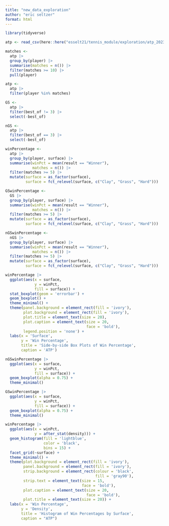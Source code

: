 ```yaml
---
title: "new_data_exploration"
author: "eric seltzer"
format: html
---
```


```r
library(tidyverse)
```

```r
atp <- read_csv(here::here("esselt21/tennis_module/exploration/atp_2023.csv"))
```

```r
matches <-
  atp |>
  group_by(player) |>
  summarise(matches = n()) |>
  filter(matches >= 10) |>
  pull(player)
```

```r
atp <-
  atp |>
  filter(player %in% matches)
```


```r
GS <-
  atp |>
  filter(best_of != 3) |>
  select(-best_of)

nGS <-
  atp |>
  filter(best_of == 3) |>
  select(-best_of)
```

```r
winPercentage <-
  atp |>
  group_by(player, surface) |>
  summarise(winPct = mean(result == "Winner"),
            matches = n()) |>
  filter(matches >= 5) |>
  mutate(surface = as_factor(surface),
         surface = fct_relevel(surface, c("Clay", "Grass", "Hard")))

GSwinPercentage <-
  GS |>
  group_by(player, surface) |>
  summarise(winPct = mean(result == "Winner"),
            matches = n()) |>
  filter(matches >= 5) |>
  mutate(surface = as_factor(surface),
         surface = fct_relevel(surface, c("Clay", "Grass", "Hard")))

nGSwinPercentage <-
  nGS |>
  group_by(player, surface) |>
  summarise(winPct = mean(result == "Winner"),
            matches = n()) |>
  filter(matches >= 5) |>
  mutate(surface = as_factor(surface),
         surface = fct_relevel(surface, c("Clay", "Grass", "Hard")))
```

```r
winPercentage |>
  ggplot(aes(x = surface,
             y = winPct,
             fill = surface)) +
  stat_boxplot(geom = 'errorbar') +
  geom_boxplot() +
  theme_minimal() +
  theme(panel.background = element_rect(fill = 'ivory'),
        plot.background = element_rect(fill = 'ivory'),
        plot.title = element_text(size = 20),
        plot.caption = element_text(size = 20,
                                    face = 'bold'),
        legend.position = 'none') +
  labs(x = 'Surface',
       y = 'Win Percentage',
       title = 'Side-by-side Box Plots of Win Percentage',
       caption = 'ATP')

nGSwinPercentage |>
  ggplot(aes(x = surface,
             y = winPct,
             fill = surface)) +
  geom_boxplot(alpha = 0.75) +
  theme_minimal()

GSwinPercentage |>
  ggplot(aes(x = surface,
             y = winPct,
             fill = surface)) +
  geom_boxplot(alpha = 0.75) +
  theme_minimal()
```

```r
winPercentage |>
  ggplot(aes(x = winPct,
             y = after_stat(density))) +
  geom_histogram(fill = 'lightblue',
                 color = 'black',
                 bins = 15) +
  facet_grid(~surface) +
  theme_minimal() +
  theme(plot.background = element_rect(fill = 'ivory'),
        panel.background = element_rect(fill = 'ivory'),
        strip.background = element_rect(colour = 'black',
                                        fill = 'gray90'),
        strip.text = element_text(size = 15,
                                  face = 'bold'),
        plot.caption = element_text(size = 20,
                                    face = 'bold'),
        plot.title = element_text(size = 20)) +
  labs(x = 'Win Percentage',
       y = 'Density',
       title = 'Histogram of Win Percentages by Surface',
       caption = "ATP")
```

